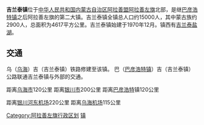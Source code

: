 '''吉兰泰镇'''位于[[中华人民共和国|中华人民共和国]][[内蒙古自治区|内蒙古自治区]][[阿拉善盟|阿拉善盟]][[阿拉善左旗|阿拉善左旗]]北部，是继[[巴彦浩特镇|巴彦浩特镇]]之后阿拉善左旗的第二大镇。吉兰泰镇全镇总人口约15000人，其中蒙古族约2900人，总面积为4617平方公里。吉兰泰镇始建于1970年12月。镇西有[[吉兰泰盐湖|吉兰泰盐湖]]。

==交通==
乌（[[乌海|乌海]]）吉（吉兰泰镇）铁路修建至该镇。
巴（[[巴彦浩特镇|巴彦浩特镇]]）吉（吉兰泰镇）公路联通吉兰泰镇与外部的交通。

距离[[乌海市|乌海市]]120公里
距离[[银川市|银川市]]200公里
距离[[巴彦浩特|巴彦浩特]]镇120公里

距离[[银川|银川]][[河东机场|河东机场]]220公里
距离[[乌海机场|乌海机场]]115公里

{{InnerMongolia-stub}}
{{阿拉善左旗行政区划}}
[[Category:阿拉善左旗行政区划|Category:阿拉善左旗行政区划]]
[[Category:阿拉善盟乡镇|镇]]